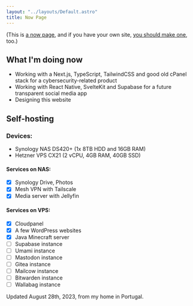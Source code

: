 ```yaml
---
layout: "../layouts/Default.astro"
title: Now Page
---
```


(This is [a now page](https://nownownow.com/about), and if you have your own site, [you should make one](https://nownownow.com/about), too.)

## What I'm doing now

- Working with a Next.js, TypeScript, TailwindCSS and good old cPanel stack for a cybersecurity-related product
- Working with React Native, SvelteKit and Supabase for a future transparent social media app
- Designing this website

## Self-hosting

### Devices:

- Synology NAS DS420+ (1x 8TB HDD and 16GB RAM)
- Hetzner VPS CX21 (2 vCPU, 4GB RAM, 40GB SSD)

#### Services on NAS:

- [x] Synology Drive, Photos
- [x] Mesh VPN with Tailscale
- [x] Media server with Jellyfin

#### Services on VPS:

- [x] Cloudpanel
- [x] A few WordPress websites
- [x] Java Minecraft server
- [ ] Supabase instance
- [ ] Umami instance
- [ ] Mastodon instance
- [ ] Gitea instance
- [ ] Mailcow instance
- [ ] Bitwarden instance
- [ ] Wallabag instance

Updated August 28th, 2023, from my home in Portugal.
